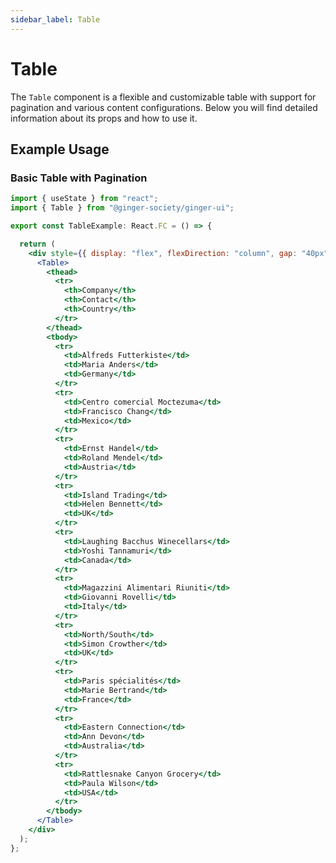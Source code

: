```yaml
---
sidebar_label: Table
---
```



# Table

The `Table` component is a flexible and customizable table with support for pagination and various content configurations. Below you will find detailed information about its props and how to use it.

## Example Usage

### Basic Table with Pagination

```jsx
import { useState } from "react";
import { Table } from "@ginger-society/ginger-ui";

export const TableExample: React.FC = () => {

  return (
    <div style={{ display: "flex", flexDirection: "column", gap: "40px" }}>
      <Table>
        <thead>
          <tr>
            <th>Company</th>
            <th>Contact</th>
            <th>Country</th>
          </tr>
        </thead>
        <tbody>
          <tr>
            <td>Alfreds Futterkiste</td>
            <td>Maria Anders</td>
            <td>Germany</td>
          </tr>
          <tr>
            <td>Centro comercial Moctezuma</td>
            <td>Francisco Chang</td>
            <td>Mexico</td>
          </tr>
          <tr>
            <td>Ernst Handel</td>
            <td>Roland Mendel</td>
            <td>Austria</td>
          </tr>
          <tr>
            <td>Island Trading</td>
            <td>Helen Bennett</td>
            <td>UK</td>
          </tr>
          <tr>
            <td>Laughing Bacchus Winecellars</td>
            <td>Yoshi Tannamuri</td>
            <td>Canada</td>
          </tr>
          <tr>
            <td>Magazzini Alimentari Riuniti</td>
            <td>Giovanni Rovelli</td>
            <td>Italy</td>
          </tr>
          <tr>
            <td>North/South</td>
            <td>Simon Crowther</td>
            <td>UK</td>
          </tr>
          <tr>
            <td>Paris spécialités</td>
            <td>Marie Bertrand</td>
            <td>France</td>
          </tr>
          <tr>
            <td>Eastern Connection</td>
            <td>Ann Devon</td>
            <td>Australia</td>
          </tr>
          <tr>
            <td>Rattlesnake Canyon Grocery</td>
            <td>Paula Wilson</td>
            <td>USA</td>
          </tr>
        </tbody>
      </Table>
    </div>
  );
};

```

<TableExample />


